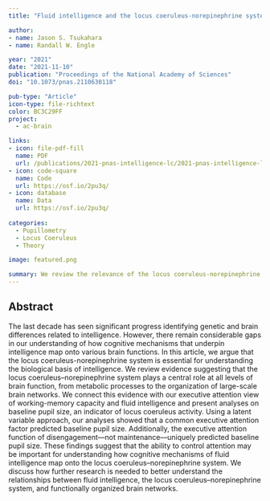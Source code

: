 ```yaml
---
title: "Fluid intelligence and the locus coeruleus-norepinephrine system"

author:
- name: Jason S. Tsukahara
- name: Randall W. Engle

year: "2021"
date: "2021-11-10"
publication: "Proceedings of the National Academy of Sciences"
doi: "10.1073/pnas.2110630118"

pub-type: "Article"
icon-type: file-richtext
color: BC3C29FF
project:
  - ac-brain

links:
- icon: file-pdf-fill
  name: PDF
  url: /publications/2021-pnas-intelligence-lc/2021-pnas-intelligence-lc.pdf
- icon: code-square
  name: Code
  url: https://osf.io/2pu3q/
- icon: database
  name: Data
  url: https://osf.io/2pu3q/
  
categories:
  - Pupillometry
  - Locus Coeruleus
  - Theory

image: featured.png

summary: We review the relevance of the locus coeruleus-norepinephrine system at all levels of brain function. Based on this review and our data on pupil size, we propose that it plays a fundamental role in fluid intellignece and the executive control of attention.
---
```


## Abstract

The last decade has seen significant progress identifying genetic and brain differences related to intelligence. However, there remain considerable gaps in our understanding of how cognitive mechanisms that underpin intelligence map onto various brain functions. In this article, we argue that the locus coeruleus-norepinephrine system is essential for understanding the biological basis of intelligence. We review evidence suggesting that the locus coeruleus–norepinephrine system plays a central role at all levels of brain function, from metabolic processes to the organization of large-scale brain networks. We connect this evidence with our executive attention view of working-memory capacity and fluid intelligence and present analyses on baseline pupil size, an indicator of locus coeruleus activity. Using a latent variable approach, our analyses showed that a common executive attention factor predicted baseline pupil size. Additionally, the executive attention function of disengagement––not maintenance––uniquely predicted baseline pupil size. These findings suggest that the ability to control attention may be important for understanding how cognitive mechanisms of fluid intelligence map onto the locus coeruleus–norepinephrine system. We discuss how further research is needed to better understand the relationships between fluid intelligence, the locus coeruleus–norepinephrine system, and functionally organized brain networks.
